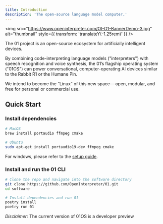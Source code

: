 ```yaml
---
title: Introduction
description: 'The open-source language model computer.'
---
```


<img
  src="https://www.openinterpreter.com/OI-O1-BannerDemo-3.jpg"
  alt="thumbnail"
  style={{ transform: 'translateY(-1.25rem)' }}
/>

The 01 project is an open-source ecosystem for artificially intelligent devices.

By combining code-interpreting language models ("interpreters") with speech recognition and voice synthesis, the 01’s flagship operating system ("01OS") can power conversational, computer-operating AI devices similar to the Rabbit R1 or the Humane Pin.

We intend to become the “Linux” of this new space— open, modular, and free for personal or commercial use.

## Quick Start

### Install dependencies

```bash
# MacOS
brew install portaudio ffmpeg cmake

# Ubuntu
sudo apt-get install portaudio19-dev ffmpeg cmake
```

For windows, please refer to the [setup guide](/getting-started/setup#windows).

### Install and run the 01 CLI

```bash
# Clone the repo and navigate into the software directory
git clone https://github.com/OpenInterpreter/01.git
cd software

# Install dependencies and run 01
poetry install
poetry run 01
```

_Disclaimer:_ The current version of 01OS is a developer preview
